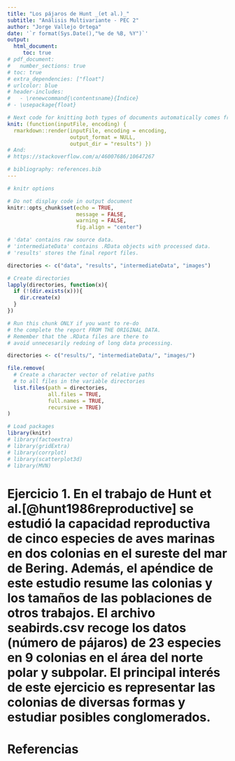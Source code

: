 ```yaml
---
title: "Los pájaros de Hunt _(et al.)_"
subtitle: "Análisis Multivariante - PEC 2"
author: "Jorge Vallejo Ortega"
date: '`r format(Sys.Date(),"%e de %B, %Y")`'
output:
  html_document:
     toc: true
# pdf_document:
#   number_sections: true
# toc: true
# extra_dependencies: ["float"]
# urlcolor: blue
# header-includes:
#   - \renewcommand{\contentsname}{Índice}
# - \usepackage{float}

# Next code for knitting both types of documents automatically comes from https://stackoverflow.com/questions/39662365/knit-one-markdown-file-to-two-output-files/53280491#53280491
knit: (function(inputFile, encoding) {
  rmarkdown::render(inputFile, encoding = encoding,
                    output_format = NULL,
                    output_dir = "results") })
# And:
# https://stackoverflow.com/a/46007686/10647267

# bibliography: references.bib
---
```

  
```r
# knitr options

# Do not display code in output document
knitr::opts_chunk$set(echo = TRUE,
                      message = FALSE,
                      warning = FALSE,
                      fig.align = "center")
```

```r
# 'data' contains raw source data.
# 'intermediateData' contains .RData objects with processed data.
# 'results' stores the final report files.

directories <- c("data", "results", "intermediateData", "images")

# Create directories
lapply(directories, function(x){
  if (!(dir.exists(x))){
    dir.create(x)
  }
})
```

```r
# Run this chunk ONLY if you want to re-do
# the complete the report FROM THE ORIGINAL DATA.
# Remember that the .RData files are there to
# avoid unnecesarily redoing of long data processing.

directories <- c("results/", "intermediateData/", "images/")

file.remove(
  # Create a character vector of relative paths
  # to all files in the variable directories
  list.files(path = directories,
             all.files = TRUE,
             full.names = TRUE,
             recursive = TRUE)
)
```

```r
# Load packages
library(knitr)
# library(factoextra)
# library(gridExtra)
# library(corrplot)
# library(scatterplot3d)
# library(MVN)
```

# Ejercicio 1. En el trabajo de Hunt et al.[@hunt1986reproductive] se estudió la capacidad reproductiva de cinco especies de aves marinas en dos colonias en el sureste del mar de Bering. Además, el apéndice de este estudio resume las colonias y los tamaños de las poblaciones de otros trabajos. El archivo seabirds.csv recoge los datos (número de pájaros) de 23 especies en 9 colonias en el área del norte polar y subpolar. El principal interés de este ejercicio es representar las colonias de diversas formas y estudiar posibles conglomerados.



<!-- # Apéndice A: Código -->

<!-- El documento original en formato .Rmd, que incluye el código completo en lenguaje R usado para generar este informe, se puede consultar y descargar en el siguiente repositorio de Github: -->
<!-- [jorgevallejo/RNAseq_analysis_PEC2](https://github.com/jorgevallejo/RNAseq_analysis_PEC2) -->

<!-- # Apéndice B: Reproducibilidad {#apendiceB} -->
<!-- ```{r session_info, include=TRUE, echo=TRUE, results='markup'} -->
<!-- sessionInfo() # For better reproducibility -->
<!-- ``` -->


# Referencias